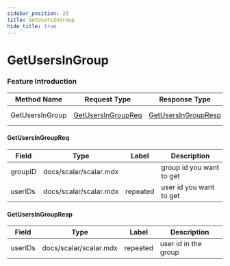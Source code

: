 ```yaml
---
sidebar_position: 23
title: GetUsersInGroup
hide_title: true
---
```


# GetUsersInGroup

### Feature Introduction



| Method Name | Request Type | Response Type | Description |
| ----------- | ------------ | ------------- | ------------- |
| GetUsersInGroup | [GetUsersInGroupReq](docs/group/index.mdx#GetUsersInGroupReq) | [GetUsersInGroupResp](docs/group/index.mdx#GetUsersInGroupResp) | get users in group |
 

#### GetUsersInGroupReq
| Field | Type | Label | Description |
| ----- | ---- | ----- | ----------- |
| groupID | docs/scalar/scalar.mdx |  | group id you want to get |
| userIDs | docs/scalar/scalar.mdx | repeated | user id you want to get |
 

#### GetUsersInGroupResp
| Field | Type | Label | Description |
| ----- | ---- | ----- | ----------- |
| userIDs | docs/scalar/scalar.mdx | repeated | user id in the group |


